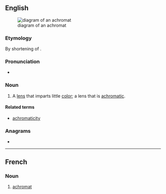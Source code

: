 ==English==
[[File:Achromat doublet en.svg|right|thumb|diagram of an achromat]]

===Etymology===
By shortening of {{m|en|achromatic}}.

===Pronunciation===
* {{a|US|UK}} {{IPA|/ˈæ.kɹəʊ.mæt/|lang=en}}

===Noun===
{{en-noun}}

# A [[lens]] that imparts little [[color]]; a lens that is [[achromatic]].

====Related terms====
* [[achromaticity]]

===Anagrams===
* {{anagrams|en|a=aachmort|trachoma}}

----

==French==

===Noun===
{{fr-noun|m}}

# [[#English|achromat]]